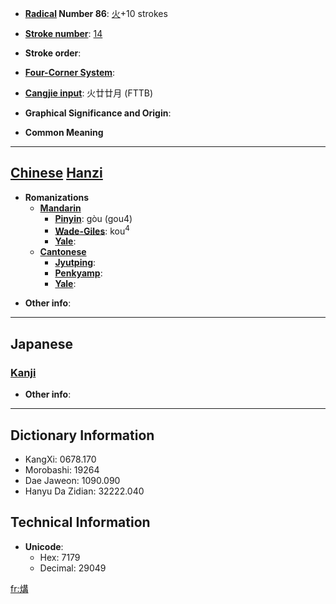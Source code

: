 * '''[[Wiktionary:Chinese radical index| Radical]] Number 86''': [[Wiktionary:Chinese radical index 火|火]]+10 strokes

* '''[[Wiktionary:Chinese total strokes index|Stroke number]]''': [[Wiktionary:Chinese total strokes index 14|14]]

* '''Stroke order''': 

* '''[[Wiktionary:Chinese four corner index|Four-Corner System]]''': 

* '''[[Wiktionary:Chinese Cangjie index|Cangjie input]]''': 火廿廿月 (FTTB)

* '''Graphical Significance and Origin''': 

* '''Common Meaning'''

----

== [[Chinese]] [[Hanzi]] ==

* '''Romanizations'''
** '''[[Mandarin]]'''
*** '''[[Pinyin]]''': gòu (gou4)
*** '''[[Wade-Giles]]''': kou<sup>4</sup>
*** '''[[Yale]]''': 
** '''[[Cantonese]]'''
*** '''[[Jyutping]]''':
*** '''[[Penkyamp]]''': 
*** '''[[Yale]]''': 

* '''Other info''': 

----

==Japanese==
===[[Kanji]]===
{{kanji|on readings=[[こう]] (kō), [[く]] (ku)|kun readings=[[のろし]] (noroshi)}}

* '''Other info''':  

----

== Dictionary Information ==

* KangXi: 0678.170
* Morobashi: 19264
* Dae Jaweon: 1090.090
* Hanyu Da Zidian: 32222.040

== Technical Information ==

* '''Unicode''':
** Hex: 7179
** Decimal: 29049

[[fr:煹]]